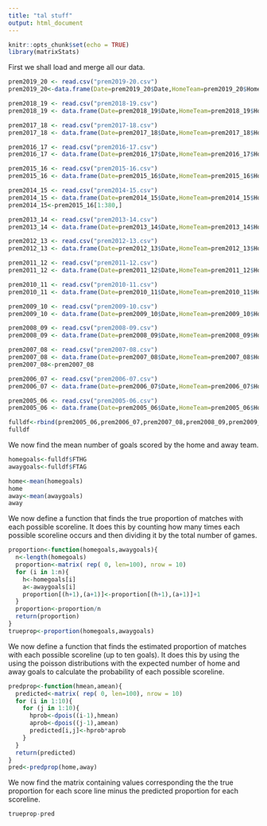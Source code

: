 ---
title: "tal stuff"
output: html_document
---

```{r setup, include=FALSE}
knitr::opts_chunk$set(echo = TRUE)
library(matrixStats)
```

First we shall load and merge all our data.

```{r}
prem2019_20 <- read.csv("prem2019-20.csv")
prem2019_20<-data.frame(Date=prem2019_20$Date,HomeTeam=prem2019_20$HomeTeam,AwayTeam=prem2019_20$AwayTeam,FTHG=prem2019_20$FTHG,FTAG=prem2019_20$FTAG)

prem2018_19 <- read.csv("prem2018-19.csv")
prem2018_19 <- data.frame(Date=prem2018_19$Date,HomeTeam=prem2018_19$HomeTeam,AwayTeam=prem2018_19$AwayTeam,FTHG=prem2018_19$FTHG,FTAG=prem2018_19$FTAG)

prem2017_18 <- read.csv("prem2017-18.csv")
prem2017_18 <- data.frame(Date=prem2017_18$Date,HomeTeam=prem2017_18$HomeTeam,AwayTeam=prem2017_18$AwayTeam,FTHG=prem2017_18$FTHG,FTAG=prem2017_18$FTAG)

prem2016_17 <- read.csv("prem2016-17.csv")
prem2016_17 <- data.frame(Date=prem2016_17$Date,HomeTeam=prem2016_17$HomeTeam,AwayTeam=prem2016_17$AwayTeam,FTHG=prem2016_17$FTHG,FTAG=prem2016_17$FTAG)

prem2015_16 <- read.csv("prem2015-16.csv")
prem2015_16 <- data.frame(Date=prem2015_16$Date,HomeTeam=prem2015_16$HomeTeam,AwayTeam=prem2015_16$AwayTeam,FTHG=prem2015_16$FTHG,FTAG=prem2015_16$FTAG)

prem2014_15 <- read.csv("prem2014-15.csv")
prem2014_15 <- data.frame(Date=prem2014_15$Date,HomeTeam=prem2014_15$HomeTeam,AwayTeam=prem2014_15$AwayTeam,FTHG=prem2014_15$FTHG,FTAG=prem2014_15$FTAG)
prem2014_15<-prem2015_16[1:380,]

prem2013_14 <- read.csv("prem2013-14.csv")
prem2013_14 <- data.frame(Date=prem2013_14$Date,HomeTeam=prem2013_14$HomeTeam,AwayTeam=prem2013_14$AwayTeam,FTHG=prem2013_14$FTHG,FTAG=prem2013_14$FTAG)

prem2012_13 <- read.csv("prem2012-13.csv")
prem2012_13 <- data.frame(Date=prem2012_13$Date,HomeTeam=prem2012_13$HomeTeam,AwayTeam=prem2012_13$AwayTeam,FTHG=prem2012_13$FTHG,FTAG=prem2012_13$FTAG)

prem2011_12 <- read.csv("prem2011-12.csv")
prem2011_12 <- data.frame(Date=prem2011_12$Date,HomeTeam=prem2011_12$HomeTeam,AwayTeam=prem2011_12$AwayTeam,FTHG=prem2011_12$FTHG,FTAG=prem2011_12$FTAG)

prem2010_11 <- read.csv("prem2010-11.csv")
prem2010_11 <- data.frame(Date=prem2010_11$Date,HomeTeam=prem2010_11$HomeTeam,AwayTeam=prem2010_11$AwayTeam,FTHG=prem2010_11$FTHG,FTAG=prem2010_11$FTAG)

prem2009_10 <- read.csv("prem2009-10.csv")
prem2009_10 <- data.frame(Date=prem2009_10$Date,HomeTeam=prem2009_10$HomeTeam,AwayTeam=prem2009_10$AwayTeam,FTHG=prem2009_10$FTHG,FTAG=prem2009_10$FTAG)

prem2008_09 <- read.csv("prem2008-09.csv")
prem2008_09 <- data.frame(Date=prem2008_09$Date,HomeTeam=prem2008_09$HomeTeam,AwayTeam=prem2008_09$AwayTeam,FTHG=prem2008_09$FTHG,FTAG=prem2008_09$FTAG)

prem2007_08 <- read.csv("prem2007-08.csv")
prem2007_08 <- data.frame(Date=prem2007_08$Date,HomeTeam=prem2007_08$HomeTeam,AwayTeam=prem2007_08$AwayTeam,FTHG=prem2007_08$FTHG,FTAG=prem2007_08$FTAG)
prem2007_08<-prem2007_08

prem2006_07 <- read.csv("prem2006-07.csv")
prem2006_07 <- data.frame(Date=prem2006_07$Date,HomeTeam=prem2006_07$HomeTeam,AwayTeam=prem2006_07$AwayTeam,FTHG=prem2006_07$FTHG,FTAG=prem2006_07$FTAG)

prem2005_06 <- read.csv("prem2005-06.csv")
prem2005_06 <- data.frame(Date=prem2005_06$Date,HomeTeam=prem2005_06$HomeTeam,AwayTeam=prem2005_06$AwayTeam,FTHG=prem2005_06$FTHG,FTAG=prem2005_06$FTAG)

fulldf<-rbind(prem2005_06,prem2006_07,prem2007_08,prem2008_09,prem2009_10,prem2010_11,prem2011_12,prem2012_13,prem2013_14,prem2014_15,prem2015_16,prem2016_17,prem2017_18,prem2018_19)
fulldf
```

We now find the mean number of goals scored by the home and away team.

```{r}
homegoals<-fulldf$FTHG
awaygoals<-fulldf$FTAG

home<-mean(homegoals)
home
away<-mean(awaygoals)
away
```

We now define a function that finds the true proportion of matches with each possible scoreline. It does this by counting how many times each possible scoreline occurs and then dividing it by the total number of games.

```{r}
proportion<-function(homegoals,awaygoals){
  n<-length(homegoals)
  proportion<-matrix( rep( 0, len=100), nrow = 10)
  for (i in 1:n){
    h<-homegoals[i]
    a<-awaygoals[i]
    proportion[(h+1),(a+1)]<-proportion[(h+1),(a+1)]+1
  }
  proportion<-proportion/n
  return(proportion)
}
trueprop<-proportion(homegoals,awaygoals)
```

We now define a function that finds the estimated proportion of matches with each possible scoreline (up to ten goals). It does this by using the using the poisson distributions with the expected number of home and away goals to calculate the probability of each possible scoreline.

```{r}
predprop<-function(hmean,amean){
  predicted<-matrix( rep( 0, len=100), nrow = 10)
  for (i in 1:10){
    for (j in 1:10){
      hprob<-dpois((i-1),hmean)
      aprob<-dpois((j-1),amean)
      predicted[i,j]<-hprob*aprob
    }
  }
  return(predicted)
}
pred<-predprop(home,away)
```

We now find the matrix containing values corresponding the the true proportion for each score line minus the predicted proportion for each scoreline.

```{r}
trueprop-pred
```




